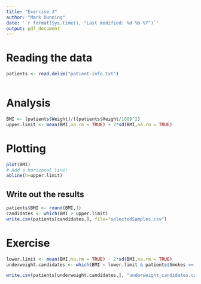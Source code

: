```yaml
---
title: "Exercise 3"
author: "Mark Dunning"
date: '`r format(Sys.time(), "Last modified: %d %b %Y")`'
output: pdf_document
---
```



# Reading the data

```r
patients <- read.delim("patient-info.txt")



```

# Analysis

```r
BMI <- (patients$Weight)/((patients$Height/100)^2)
upper.limit <- mean(BMI,na.rm = TRUE) + 2*sd(BMI,na.rm = TRUE)
```

# Plotting

```r
plot(BMI)
# Add a horizonal line:
abline(h=upper.limit) 
```

## Write out the results

```r
patients$BMI <- round(BMI,1)
candidates <- which(BMI > upper.limit)
write.csv(patients[candidates,], file="selectedSamples.csv")
```

# Exercise

```r
lower.limit <- mean(BMI,na.rm = TRUE) - 2*sd(BMI,na.rm = TRUE)
underweight.candidates <- which(BMI < lower.limit & patients$Smokes == "Smoker") 
```

```r
write.csv(patients[underweight.candidates,], "underweight_candidates.csv")
```

